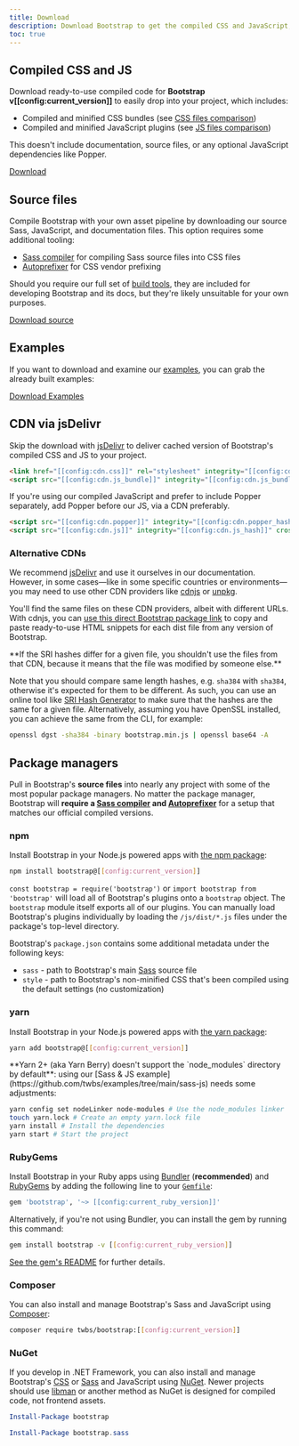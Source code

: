 ```yaml
---
title: Download
description: Download Bootstrap to get the compiled CSS and JavaScript, source code, or include it with your favorite package managers like npm, RubyGems, and more.
toc: true
---
```


## Compiled CSS and JS

Download ready-to-use compiled code for **Bootstrap v[[config:current_version]]** to easily drop into your project, which includes:

- Compiled and minified CSS bundles (see [CSS files comparison]([[docsref:/getting-started/contents#css-files]]))
- Compiled and minified JavaScript plugins (see [JS files comparison]([[docsref:/getting-started/contents#js-files]]))

This doesn't include documentation, source files, or any optional JavaScript dependencies like Popper.

<a href="[[config:download.dist]]" class="btn btn-bd-primary">Download</a>

## Source files

Compile Bootstrap with your own asset pipeline by downloading our source Sass, JavaScript, and documentation files. This option requires some additional tooling:

- [Sass compiler]([[docsref:/getting-started/contribute#sass]]) for compiling Sass source files into CSS files
- [Autoprefixer](https://github.com/postcss/autoprefixer) for CSS vendor prefixing

Should you require our full set of [build tools]([[docsref:/getting-started/contribute#tooling-setup]]), they are included for developing Bootstrap and its docs, but they're likely unsuitable for your own purposes.

<a href="[[config:download.source]]" class="btn btn-bd-primary">Download source</a>

## Examples

If you want to download and examine our [examples]([[docsref:/examples]]), you can grab the already built examples:

<a href="[[config:download.dist_examples]]" class="btn btn-bd-primary">Download Examples</a>

## CDN via jsDelivr

Skip the download with [jsDelivr](https://www.jsdelivr.com/) to deliver cached version of Bootstrap's compiled CSS and JS to your project.

```html
<link href="[[config:cdn.css]]" rel="stylesheet" integrity="[[config:cdn.css_hash]]" crossorigin="anonymous">
<script src="[[config:cdn.js_bundle]]" integrity="[[config:cdn.js_bundle_hash]]" crossorigin="anonymous"></script>
```

If you're using our compiled JavaScript and prefer to include Popper separately, add Popper before our JS, via a CDN preferably.

```html
<script src="[[config:cdn.popper]]" integrity="[[config:cdn.popper_hash]]" crossorigin="anonymous"></script>
<script src="[[config:cdn.js]]" integrity="[[config:cdn.js_hash]]" crossorigin="anonymous"></script>
```

### Alternative CDNs

We recommend [jsDelivr](https://www.jsdelivr.com/) and use it ourselves in our documentation. However, in some cases—like in some specific countries or environments—you may need to use other CDN providers like [cdnjs](https://cdnjs.com/) or [unpkg](https://unpkg.com/).

You'll find the same files on these CDN providers, albeit with different URLs. With cdnjs, you can [use this direct Bootstrap package link](https://cdnjs.com/libraries/bootstrap) to copy and paste ready-to-use HTML snippets for each dist file from any version of Bootstrap.

<Callout type="warning">
**If the SRI hashes differ for a given file, you shouldn't use the files from that CDN, because it means that the file was modified by someone else.**
</Callout>

Note that you should compare same length hashes, e.g. `sha384` with `sha384`, otherwise it's expected for them to be different.
As such, you can use an online tool like [SRI Hash Generator](https://www.srihash.org/) to make sure that the hashes are the same for a given file.
Alternatively, assuming you have OpenSSL installed, you can achieve the same from the CLI, for example:

```sh
openssl dgst -sha384 -binary bootstrap.min.js | openssl base64 -A
```

## Package managers

Pull in Bootstrap's **source files** into nearly any project with some of the most popular package managers. No matter the package manager, Bootstrap will **require a [Sass compiler]([[docsref:/getting-started/contribute#sass]]) and [Autoprefixer](https://github.com/postcss/autoprefixer)** for a setup that matches our official compiled versions.

### npm

Install Bootstrap in your Node.js powered apps with [the npm package](https://www.npmjs.com/package/bootstrap):

```sh
npm install bootstrap@[[config:current_version]]
```

`const bootstrap = require('bootstrap')` or `import bootstrap from 'bootstrap'` will load all of Bootstrap's plugins onto a `bootstrap` object.
The `bootstrap` module itself exports all of our plugins. You can manually load Bootstrap's plugins individually by loading the `/js/dist/*.js` files under the package's top-level directory.

Bootstrap's `package.json` contains some additional metadata under the following keys:

- `sass` - path to Bootstrap's main [Sass](https://sass-lang.com/) source file
- `style` - path to Bootstrap's non-minified CSS that's been compiled using the default settings (no customization)

<Callout name="info-npm-starter" />

### yarn

Install Bootstrap in your Node.js powered apps with [the yarn package](https://yarnpkg.com/en/package/bootstrap):

```sh
yarn add bootstrap@[[config:current_version]]
```

<Callout type="warning">
**Yarn 2+ (aka Yarn Berry) doesn't support the `node_modules` directory by default**: using our [Sass & JS example](https://github.com/twbs/examples/tree/main/sass-js) needs some adjustments:

```sh
yarn config set nodeLinker node-modules # Use the node_modules linker
touch yarn.lock # Create an empty yarn.lock file
yarn install # Install the dependencies
yarn start # Start the project
```
</Callout>

### RubyGems

Install Bootstrap in your Ruby apps using [Bundler](https://bundler.io/) (**recommended**) and [RubyGems](https://rubygems.org/) by adding the following line to your [`Gemfile`](https://bundler.io/guides/gemfile.html):

```ruby
gem 'bootstrap', '~> [[config:current_ruby_version]]'
```

Alternatively, if you're not using Bundler, you can install the gem by running this command:

```sh
gem install bootstrap -v [[config:current_ruby_version]]
```

[See the gem's README](https://github.com/twbs/bootstrap-rubygem/blob/main/README.md) for further details.

### Composer

You can also install and manage Bootstrap's Sass and JavaScript using [Composer](https://getcomposer.org/):

```sh
composer require twbs/bootstrap:[[config:current_version]]
```

### NuGet

If you develop in .NET Framework, you can also install and manage Bootstrap's [CSS](https://www.nuget.org/packages/bootstrap/) or [Sass](https://www.nuget.org/packages/bootstrap.sass/) and JavaScript using [NuGet](https://www.nuget.org/). Newer projects should use [libman](https://learn.microsoft.com/en-us/aspnet/core/client-side/libman/) or another method as NuGet is designed for compiled code, not frontend assets.

```powershell
Install-Package bootstrap
```

```powershell
Install-Package bootstrap.sass
```
